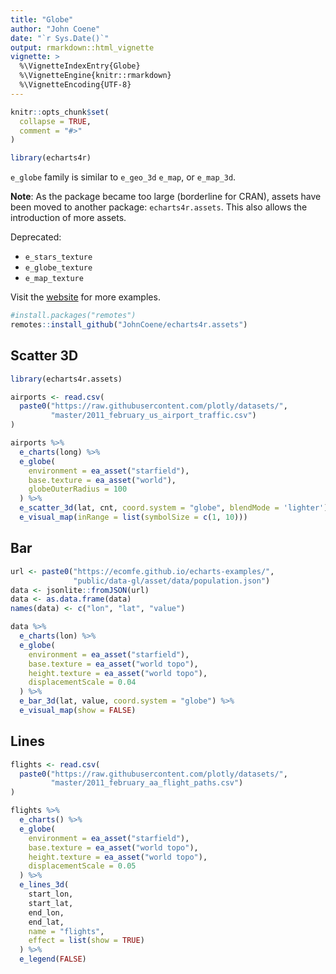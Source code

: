 ```yaml
---
title: "Globe"
author: "John Coene"
date: "`r Sys.Date()`"
output: rmarkdown::html_vignette
vignette: >
  %\VignetteIndexEntry{Globe}
  %\VignetteEngine{knitr::rmarkdown}
  %\VignetteEncoding{UTF-8}
---
```


```r
knitr::opts_chunk$set(
  collapse = TRUE,
  comment = "#>"
)

library(echarts4r)
```

`e_globe` family is similar to `e_geo_3d` `e_map`, or `e_map_3d`.

**Note**: As the package became too large (borderline for CRAN), assets have been moved to another package: `echarts4r.assets`. This also allows the introduction of more assets.

Deprecated:

- `e_stars_texture`
- `e_globe_texture`
- `e_map_texture`

Visit the [website](https://echarts4r-assets.john-coene.com) for more examples.

```r
#install.packages("remotes")
remotes::install_github("JohnCoene/echarts4r.assets")
```

## Scatter 3D

```r
library(echarts4r.assets)

airports <- read.csv(
  paste0("https://raw.githubusercontent.com/plotly/datasets/",
         "master/2011_february_us_airport_traffic.csv")
)

airports %>% 
  e_charts(long) %>% 
  e_globe(
    environment = ea_asset("starfield"),
    base.texture = ea_asset("world"), 
    globeOuterRadius = 100
  ) %>% 
  e_scatter_3d(lat, cnt, coord.system = "globe", blendMode = 'lighter') %>% 
  e_visual_map(inRange = list(symbolSize = c(1, 10)))
```

## Bar

```r
url <- paste0("https://ecomfe.github.io/echarts-examples/",
              "public/data-gl/asset/data/population.json")
data <- jsonlite::fromJSON(url)
data <- as.data.frame(data)
names(data) <- c("lon", "lat", "value")

data %>% 
  e_charts(lon) %>% 
  e_globe(
    environment = ea_asset("starfield"),
    base.texture = ea_asset("world topo"), 
    height.texture = ea_asset("world topo"),
    displacementScale = 0.04
  ) %>% 
  e_bar_3d(lat, value, coord.system = "globe") %>% 
  e_visual_map(show = FALSE)
```

## Lines

```r
flights <- read.csv(
  paste0("https://raw.githubusercontent.com/plotly/datasets/",
         "master/2011_february_aa_flight_paths.csv")
)

flights %>% 
  e_charts() %>% 
  e_globe(
    environment = ea_asset("starfield"),
    base.texture = ea_asset("world topo"), 
    height.texture = ea_asset("world topo"),
    displacementScale = 0.05
  ) %>% 
  e_lines_3d(
    start_lon, 
    start_lat, 
    end_lon, 
    end_lat,
    name = "flights",
    effect = list(show = TRUE)
  ) %>% 
  e_legend(FALSE)
```